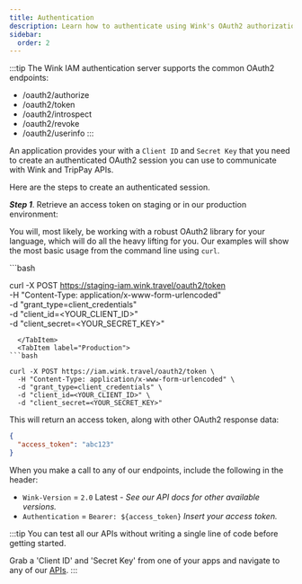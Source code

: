 ```yaml
---
title: Authentication
description: Learn how to authenticate using Wink's OAuth2 authorization server.
sidebar:
  order: 2
---
```



:::tip
The Wink IAM authentication server supports the common OAuth2 endpoints:

- /oauth2/authorize
- /oauth2/token
- /oauth2/introspect
- /oauth2/revoke
- /oauth2/userinfo
:::

An application provides your with a `Client ID` and `Secret Key` that you need to create an authenticated OAuth2 session you can use to communicate with Wink and TripPay APIs.

Here are the steps to create an authenticated session.

***Step 1***. Retrieve an access token on staging or in our production environment:

You will, most likely, be working with a robust OAuth2 library for your language, which will do all the heavy lifting for you. 
Our examples will show the most basic usage from the command line using `curl`.

<Tabs>
  <TabItem label="Staging">
```bash

curl -X POST https://staging-iam.wink.travel/oauth2/token \
  -H "Content-Type: application/x-www-form-urlencoded" \
  -d "grant_type=client_credentials" \
  -d "client_id=<YOUR_CLIENT_ID>" \
  -d "client_secret=<YOUR_SECRET_KEY>" 

```
  </TabItem>
  <TabItem label="Production">
```bash

curl -X POST https://iam.wink.travel/oauth2/token \
  -H "Content-Type: application/x-www-form-urlencoded" \
  -d "grant_type=client_credentials" \
  -d "client_id=<YOUR_CLIENT_ID>" \
  -d "client_secret=<YOUR_SECRET_KEY>" 

```
  </TabItem>
</Tabs>

This will return an access token, along with other OAuth2 response data:

```json
{
  "access_token": "abc123"
}
```

When you make a call to any of our endpoints, include the following in the header:

- `Wink-Version` = `2.0` Latest - *See our API docs for other available versions.*
- `Authentication` = `Bearer: ${access_token}` *Insert your access token.*

:::tip
You can test all our APIs without writing a single line of code before getting started.

Grab a 'Client ID' and 'Secret Key' from one of your apps and navigate to any of our [APIs](/developers/apis).
:::